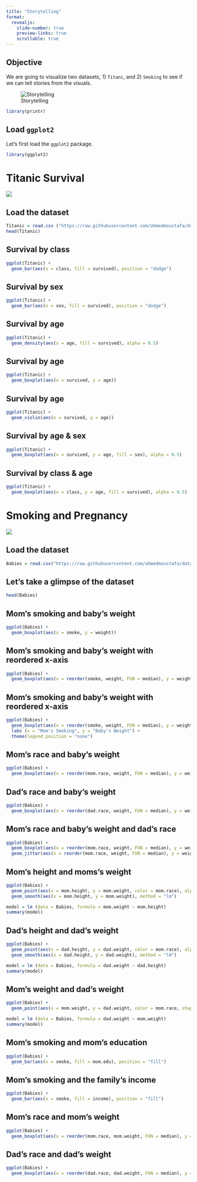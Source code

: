 ```yaml
---
title: "Storytelling"
format:
  revealjs:
    slide-number: true
    preview-links: true
    scrollable: true
---
```


## Objective

We are going to visualize two datasets, 1) `Titanc`, and 2) `Smoking` to see if we can tell stories from the visuals.

![Storytelling](Storytelling.jpg)

```r
library(printr)
```

## Load `ggplot2`

Let's first load the `ggplot2` package.

```r
library(ggplot2)
```


# Titanic Survival

![](https://media.gettyimages.com/id/188056589/photo/digitally-restored-vintage-maritime-history-photo-of-the-rms-titantic-departing-southampton-on.jpg?s=2048x2048&w=gi&k=20&c=UUgRikYArk0uhrOMQbs994YaoRuCWU4TrcsjYGI8Tj0=)

## Load the dataset

```r
Titanic = read.csv ("https://raw.githubusercontent.com/ahmedmoustafa/datasets/main/titanic/titanic.csv")
head(Titanic)
```


## Survival by class

```r
ggplot(Titanic) +
  geom_bar(aes(x = class, fill = survived), position = "dodge")
```


## Survival by sex

```r
ggplot(Titanic) +
  geom_bar(aes(x = sex, fill = survived), position = "dodge")
```

## Survival by age

```r
ggplot(Titanic) +
  geom_density(aes(x = age, fill = survived), alpha = 0.5)
```

## Survival by age

```r
ggplot(Titanic) +
  geom_boxplot(aes(x = survived, y = age))
```

## Survival by age

```r
ggplot(Titanic) +
  geom_violin(aes(x = survived, y = age))
```

## Survival by age & sex

```r
ggplot(Titanic) +
  geom_boxplot(aes(x = survived, y = age, fill = sex), alpha = 0.5)
```

## Survival by class & age

```r
ggplot(Titanic) +
  geom_boxplot(aes(x = class, y = age, fill = survived), alpha = 0.5)
```

# Smoking and Pregnancy

![](https://media.gettyimages.com/id/702551325/photo/pregnant-woman-finishing-cigarette.jpg?s=2048x2048&w=gi&k=20&c=zUKT8g49WaCFyNnuyvyYRFTAuLB74IEwn9JQ8hg0Li0=)

## Load the dataset

```r
Babies = read.csv("https://raw.githubusercontent.com/ahmedmoustafa/datasets/main/smoking/smoking.csv")
```

## Let's take a glimpse of the dataset

```r
head(Babies)
```

## Mom's smoking and baby's weight

```r
ggplot(Babies) +
  geom_boxplot(aes(x = smoke, y = weight))
```

## Mom's smoking and baby's weight with reordered x-axis

```r
ggplot(Babies) +
  geom_boxplot(aes(x = reorder(smoke, weight, FUN = median), y = weight))
```

## Mom's smoking and baby's weight with reordered x-axis

```r
ggplot(Babies) +
  geom_boxplot(aes(x = reorder(smoke, weight, FUN = median), y = weight, fill = smoke), alpha = 0.8) +
  labs (x = "Mom's Smoking", y = "Baby's Weight") +
  theme(legend.position = "none")
```


## Mom's race and baby's weight

```r
ggplot(Babies) +
  geom_boxplot(aes(x = reorder(mom.race, weight, FUN = median), y = weight))
```

## Dad's race and baby's weight

```r
ggplot(Babies) +
  geom_boxplot(aes(x = reorder(dad.race, weight, FUN = median), y = weight))
```

## Mom's race and baby's weight and dad's race

```r
ggplot(Babies) +
  geom_boxplot(aes(x = reorder(mom.race, weight, FUN = median), y = weight)) +
  geom_jitter(aes(x = reorder(mom.race, weight, FUN = median), y = weight, color = dad.race), alpha = 0.5, width = 0.3)
```

## Mom's height and moms's weight

```r
ggplot(Babies) +
  geom_point(aes(x = mom.height, y = mom.weight, color = mom.race), alpha = 0.5) +
  geom_smooth(aes(x = mom.height, y = mom.weight), method = "lm")
```

```r
model = lm (data = Babies, formula = mom.weight ~ mom.height)
summary(model)
```

## Dad's height and dad's weight

```r
ggplot(Babies) +
  geom_point(aes(x = dad.height, y = dad.weight, color = mom.race), alpha = 0.5) +
  geom_smooth(aes(x = dad.height, y = dad.weight), method = "lm")
```

```r
model = lm (data = Babies, formula = dad.weight ~ dad.height)
summary(model)
```

## Mom's weight and dad's weight

```r
ggplot(Babies) +
  geom_point(aes(x = mom.weight, y = dad.weight, color = mom.race, shape = dad.race), alpha = 0.5)
```

```r
model = lm (data = Babies, formula = dad.weight ~ mom.weight)
summary(model)
```

## Mom's smoking and mom's education

```r
ggplot(Babies) +
  geom_bar(aes(x = smoke, fill = mom.edu), position = "fill")
```

## Mom's smoking and the family's income

```r
ggplot(Babies) +
  geom_bar(aes(x = smoke, fill = income), position = "fill")
```

## Mom's race and mom's weight

```r
ggplot(Babies) +
  geom_boxplot(aes(x = reorder(mom.race, mom.weight, FUN = median), y = mom.weight))
```

## Dad's race and dad's weight

```r
ggplot(Babies) +
  geom_boxplot(aes(x = reorder(dad.race, dad.weight, FUN = median), y = dad.weight))
```

